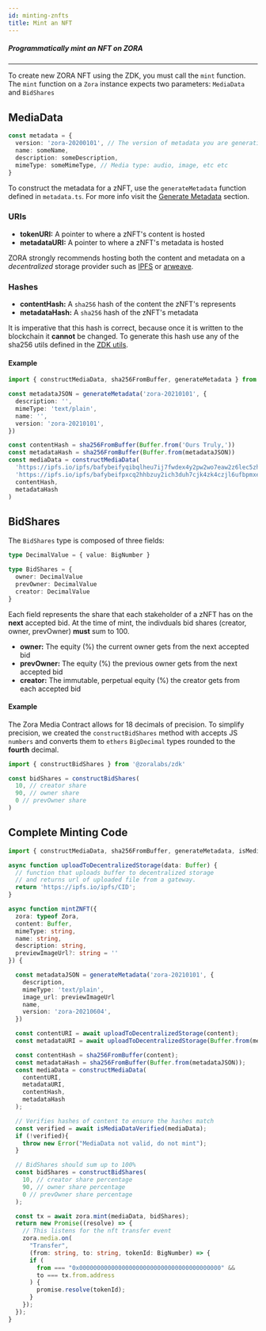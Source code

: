 ```yaml
---
id: minting-znfts
title: Mint an NFT
---
```


##### Programmatically mint an NFT on ZORA

---

To create new ZORA NFT using the ZDK, you must call the `mint` function. The `mint` function on a `Zora` instance expects two parameters: `MediaData` and `BidShares`

## MediaData

```typescript
const metadata = {
  version: 'zora-20200101', // The version of metadata you are generating
  name: someName,
  description: someDescription,
  mimeType: someMimeType, // Media type: audio, image, etc etc
}
```

To construct the metadata for a zNFT, use the `generateMetadata` function defined in `metadata.ts`.
For more info visit the [Generate Metadata](../developer-tools/zdk/metadata#generate-metadata) section.

### URIs

- **tokenURI:** A pointer to where a zNFT's content is hosted
- **metadataURI:** A pointer to where a zNFT's metadata is hosted

ZORA strongly recommends hosting both the content and metadata on a _decentralized_ storage provider such as [IPFS](https://ipfs.io/) or [arweave](https://www.arweave.org/).

### Hashes

- **contentHash:** A `sha256` hash of the content the zNFT's represents
- **metadataHash:** A `sha256` hash of the zNFT's metadata

It is imperative that this hash is correct, because once it is written to the
blockchain it **cannot** be changed. To generate this hash use any of the sha256 utils defined in the [ZDK utils](../developer-tools/zdk/utility#hashing-utilities).

#### Example

```typescript
import { constructMediaData, sha256FromBuffer, generateMetadata } from '@zoralabs/zdk'

const metadataJSON = generateMetadata('zora-20210101', {
  description: '',
  mimeType: 'text/plain',
  name: '',
  version: 'zora-20210101',
})

const contentHash = sha256FromBuffer(Buffer.from('Ours Truly,'))
const metadataHash = sha256FromBuffer(Buffer.from(metadataJSON))
const mediaData = constructMediaData(
  'https://ipfs.io/ipfs/bafybeifyqibqlheu7ij7fwdex4y2pw2wo7eaw2z6lec5zhbxu3cvxul6h4',
  'https://ipfs.io/ipfs/bafybeifpxcq2hhbzuy2ich3duh7cjk4zk4czjl6ufbpmxep247ugwzsny4',
  contentHash,
  metadataHash
)
```

## BidShares

The `BidShares` type is composed of three fields:

```typescript
type DecimalValue = { value: BigNumber }

type BidShares = {
  owner: DecimalValue
  prevOwner: DecimalValue
  creator: DecimalValue
}
```

Each field represents the share that each stakeholder of a zNFT has on the **next** accepted bid. At the
time of mint, the indivduals bid shares (creator, owner, prevOwner) **must** sum to 100.

- **owner:** The equity (%) the current owner gets from the next accepted bid
- **prevOwner:** The equity (%) the previous owner gets from the next accepted bid
- **creator:** The immutable, perpetual equity (%) the creator gets from each accepted bid

#### Example

The Zora Media Contract allows for 18 decimals of precision. To simplify precision, we created the `constructBidShares` method with accepts JS `numbers` and converts them to `ethers` `BigDecimal` types rounded to the **fourth** decimal.

```typescript
import { constructBidShares } from '@zoralabs/zdk'

const bidShares = constructBidShares(
  10, // creator share
  90, // owner share
  0 // prevOwner share
)
```

## Complete Minting Code

```typescript
import { constructMediaData, sha256FromBuffer, generateMetadata, isMediaDataVerified, Zora } from '@zoralabs/zdk'

async function uploadToDecentralizedStorage(data: Buffer) {
  // function that uploads buffer to decentralized storage
  // and returns url of uploaded file from a gateway.
  return 'https://ipfs.io/ipfs/CID';
}

async function mintZNFT({
  zora: typeof Zora,
  content: Buffer,
  mimeType: string,
  name: string,
  description: string,
  previewImageUrl?: string = ''
}) {

  const metadataJSON = generateMetadata('zora-20210101', {
    description,
    mimeType: 'text/plain',
    image_url: previewImageUrl
    name,
    version: 'zora-20210604',
  })

  const contentURI = await uploadToDecentralizedStorage(content);
  const metadataURI = await uploadToDecentralizedStorage(Buffer.from(metadataJSON));

  const contentHash = sha256FromBuffer(content);
  const metadataHash = sha256FromBuffer(Buffer.from(metadataJSON));
  const mediaData = constructMediaData(
    contentURI,
    metadataURI,
    contentHash,
    metadataHash
  );

  // Verifies hashes of content to ensure the hashes match
  const verified = await isMediaDataVerified(mediaData);
  if (!verified){
    throw new Error("MediaData not valid, do not mint");
  }

  // BidShares should sum up to 100%
  const bidShares = constructBidShares(
    10, // creator share percentage
    90, // owner share percentage
    0 // prevOwner share percentage
  );

  const tx = await zora.mint(mediaData, bidShares);
  return new Promise((resolve) => {
    // This listens for the nft transfer event
    zora.media.on(
      "Transfer",
      (from: string, to: string, tokenId: BigNumber) => {
      if (
        from === "0x0000000000000000000000000000000000000000" &&
        to === tx.from.address
      ) {
        promise.resolve(tokenId);
      }
    });
  });
}
```
